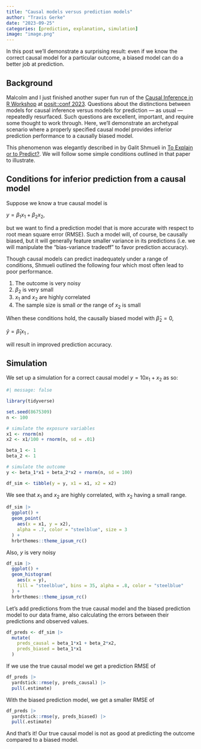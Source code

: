 ```yaml
---
title: "Causal models versus prediction models"
author: "Travis Gerke"
date: "2023-09-25"
categories: [prediction, explanation, simulation]
image: "image.png"
---
```


In this post we'll demonstrate a surprising result: even if we know the correct causal model for a particular outcome, a biased model can do a better job at prediction.

## Background

Malcolm and I just finished another super fun run of the [Causal Inference in R Workshop](https://r-causal.github.io/causal_workshop_website/) at [posit::conf 2023](https://posit.co/conference/). Questions about the distinctions between models for causal inference versus models for prediction --- as usual --- repeatedly resurfaced. Such questions are excellent, important, and require some thought to work through. Here, we'll demonstrate an archetypal scenario where a properly specified causal model provides inferior prediction performance to a causally biased model.

This phenomenon was elegantly described in by Galit Shmueli in [To Explain or to Predict?](https://www.stat.berkeley.edu/~aldous/157/Papers/shmueli.pdf). We will follow some simple conditions outlined in that paper to illustrate.

## Conditions for inferior prediction from a causal model

Suppose we know a true causal model is

$y = \beta_1x_1 + \beta_2x_2$,

but we want to find a prediction model that is more accurate with respect to root mean square error (RMSE). Such a model will, of course, be causally biased, but it will generally feature smaller variance in its predictions (i.e. we will manipulate the "bias-variance tradeoff" to favor prediction accuracy). 

Though causal models can predict inadequately under a range of conditions, Shmueli outlined the following four which most often lead to poor performance. 

1. The outcome is very noisy
2. $\beta_2$ is very small
3. $x_1$ and $x_2$ are highly correlated
4. The sample size is small _or_ the range of $x_2$ is small

When these conditions hold, the causally biased model with $\hat\beta_2 = 0$,

$\hat y = \hat\beta_1x_1$ ,

will result in improved prediction accuracy. 

## Simulation

We set up a simulation for a correct causal model $y = 10x_1 + x_2$ as so:

```r
#| message: false

library(tidyverse)

set.seed(8675309)
n <- 100

# simulate the exposure variables
x1 <- rnorm(n)
x2 <- x1/100 + rnorm(n, sd = .01)

beta_1 <- 1
beta_2 <- 1

# simulate the outcome
y <- beta_1*x1 + beta_2*x2 + rnorm(n, sd = 100)

df_sim <- tibble(y = y, x1 = x1, x2 = x2)
```

We see that $x_1$ and $x_2$ are highly correlated, with $x_2$ having a small range.

```r
df_sim |> 
  ggplot() + 
  geom_point(
    aes(x = x1, y = x2),
    alpha = .7, color = "steelblue", size = 3
  ) + 
  hrbrthemes::theme_ipsum_rc()
```

Also, $y$ is very noisy

```r
df_sim |> 
  ggplot() + 
  geom_histogram(
    aes(x = y),
    fill = "steelblue", bins = 35, alpha = .8, color = "steelblue"
  ) +
  hrbrthemes::theme_ipsum_rc()
```

Let's add predictions from the true causal model and the biased prediction model to our data frame, also calculating the errors between their predictions and observed values.

```r
df_preds <- df_sim |> 
  mutate(
    preds_causal = beta_1*x1 + beta_2*x2,
    preds_biased = beta_1*x1
  )
```

If we use the true causal model we get a prediction RMSE of 

```r
df_preds |> 
  yardstick::rmse(y, preds_causal) |> 
  pull(.estimate)
```

With the biased prediction model, we get a smaller RMSE of

```r
df_preds |> 
  yardstick::rmse(y, preds_biased) |> 
  pull(.estimate)
```

And that's it! Our true causal model is not as good at predicting the outcome compared to a biased model.
